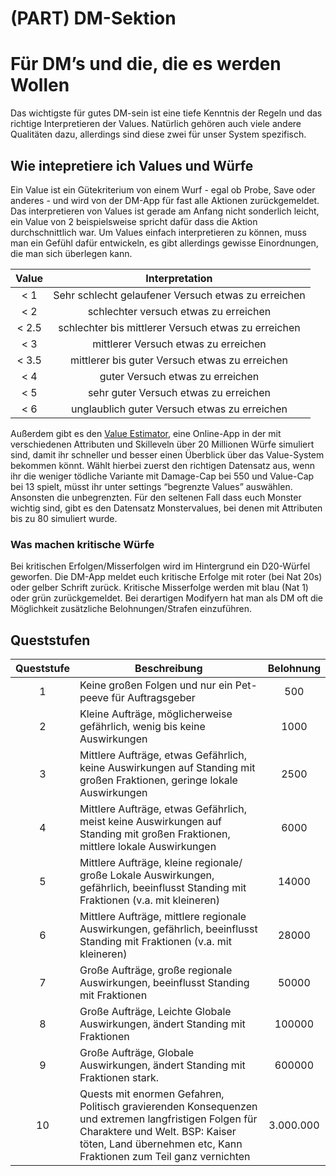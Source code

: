 # (PART) DM-Sektion {.unnumbered}

# Für DM's und die, die es werden Wollen

Das wichtigste für gutes DM-sein ist eine tiefe Kenntnis der Regeln und das richtige Interpretieren der Values. Natürlich gehören auch viele andere Qualitäten dazu, allerdings sind diese zwei für unser System spezifisch.

## Wie intepretiere ich Values und Würfe {#Abstufungen}

Ein Value ist ein Gütekriterium von einem Wurf - egal ob Probe, Save oder anderes - und wird von der DM-App für fast alle Aktionen zurückgemeldet. Das interpretieren von Values ist gerade am Anfang nicht sonderlich leicht, ein Value von 2 beispielsweise spricht dafür dass die Aktion durchschnittlich war. Um Values einfach interpretieren zu können, muss man ein Gefühl dafür entwickeln, es gibt allerdings gewisse Einordnungen, die man sich überlegen kann.

| Value  |                   Interpretation                    |
|:------:|:---------------------------------------------------:|
|  \< 1  | Sehr schlecht gelaufener Versuch etwas zu erreichen |
|  \< 2  |        schlechter versuch etwas zu erreichen        |
| \< 2.5 | schlechter bis mittlerer Versuch etwas zu erreichen |
|  \< 3  |        mittlerer Versuch etwas zu erreichen         |
| \< 3.5 |   mittlerer bis guter Versuch etwas zu erreichen    |
|  \< 4  |          guter Versuch etwas zu erreichen           |
|  \< 5  |        sehr guter Versuch etwas zu erreichen        |
|  \< 6  |    unglaublich guter Versuch etwas zu erreichen     |

Außerdem gibt es den [Value Estimator](https://svalv.shinyapps.io/ValueEstimator/), eine Online-App in der mit verschiedenen Attributen und Skilleveln über 20 Millionen Würfe simuliert sind, damit ihr schneller und besser einen Überblick über das Value-System bekommen könnt. Wählt hierbei zuerst den richtigen Datensatz aus, wenn ihr die weniger tödliche Variante mit Damage-Cap bei 550 und Value-Cap bei 13 spielt, müsst ihr unter settings "begrenzte Values" auswählen. Ansonsten die unbegrenzten. Für den seltenen Fall dass euch Monster wichtig sind, gibt es den Datensatz Monstervalues, bei denen mit Attributen bis zu 80 simuliert wurde.

### Was machen kritische Würfe

Bei kritischen Erfolgen/Misserfolgen wird im Hintergrund ein D20-Würfel geworfen. Die DM-App meldet euch kritische Erfolge mit roter (bei Nat 20s) oder gelber Schrift zurück. Kritische Misserfolge werden mit blau (Nat 1) oder grün zurückgemeldet. Bei derartigen Modifyern hat man als DM oft die Möglichkeit zusätzliche Belohnungen/Strafen einzuführen.

## Queststufen

| Queststufe | Beschreibung                                                                                                                                                                                                 | Belohnung |
|:----------:|--------------------------------------------------------------------------------------------------------------------------------------------------------------------------------------------------------------|:---------:|
|     1      | Keine großen Folgen und nur ein Pet-peeve für Auftragsgeber                                                                                                                                                  |    500    |
|     2      | Kleine Aufträge, möglicherweise gefährlich, wenig bis keine Auswirkungen                                                                                                                                     |   1000    |
|     3      | Mittlere Aufträge, etwas Gefährlich, keine Auswirkungen auf Standing mit großen Fraktionen, geringe lokale Auswirkungen                                                                                      |   2500    |
|     4      | Mittlere Aufträge, etwas Gefährlich, meist keine Auswirkungen auf Standing mit großen Fraktionen, mittlere lokale Auswirkungen                                                                               |   6000    |
|     5      | Mittlere Aufträge, kleine regionale/ große Lokale Auswirkungen, gefährlich, beeinflusst Standing mit Fraktionen (v.a. mit kleineren)                                                                         |   14000   |
|     6      | Mittlere Aufträge, mittlere regionale Auswirkungen, gefährlich, beeinflusst Standing mit Fraktionen (v.a. mit kleineren)                                                                                     |   28000   |
|     7      | Große Aufträge, große regionale Auswirkungen, beeinflusst Standing mit Fraktionen                                                                                                                            |   50000   |
|     8      | Große Aufträge, Leichte Globale Auswirkungen, ändert Standing mit Fraktionen                                                                                                                                 |  100000   |
|     9      | Große Aufträge, Globale Auswirkungen, ändert Standing mit Fraktionen stark.                                                                                                                                  |  600000   |
|     10     | Quests mit enormen Gefahren, Politisch gravierenden Konsequenzen und extremen langfristigen Folgen für Charaktere und Welt. BSP: Kaiser töten, Land übernehmen etc, Kann Fraktionen zum Teil ganz vernichten | 3.000.000 |
